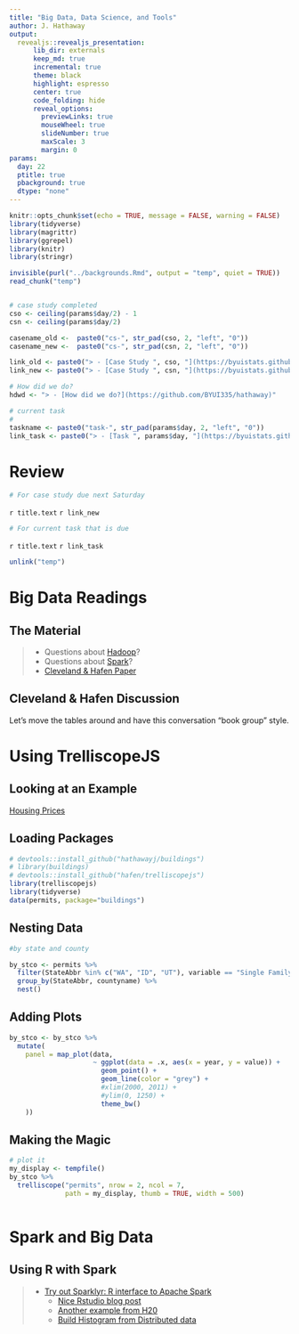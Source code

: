```yaml
---
title: "Big Data, Data Science, and Tools"
author: J. Hathaway
output: 
  revealjs::revealjs_presentation:
      lib_dir: externals
      keep_md: true
      incremental: true
      theme: black
      highlight: espresso
      center: true
      code_folding: hide
      reveal_options:
        previewLinks: true
        mouseWheel: true
        slideNumber: true
        maxScale: 3
        margin: 0
params:
  day: 22
  ptitle: true
  pbackground: true
  dtype: "none"
---
```


```r
knitr::opts_chunk$set(echo = TRUE, message = FALSE, warning = FALSE)
library(tidyverse)
library(magrittr)
library(ggrepel)
library(knitr)
library(stringr)

invisible(purl("../backgrounds.Rmd", output = "temp", quiet = TRUE))
read_chunk("temp")


# case study completed
cso <- ceiling(params$day/2) - 1
csn <- ceiling(params$day/2) 

casename_old <-  paste0("cs-", str_pad(cso, 2, "left", "0"))
casename_new <-  paste0("cs-", str_pad(csn, 2, "left", "0"))

link_old <- paste0("> - [Case Study ", cso, "](https://byuistats.github.io/M335/weekly_projects/", str_replace(casename_old,"-",""), "_details.html)")
link_new <- paste0("> - [Case Study ", csn, "](https://byuistats.github.io/M335/weekly_projects/", str_replace(casename_new,"-",""), "_details.html)")

# How did we do?
hdwd <- "> - [How did we do?](https://github.com/BYUI335/hathaway)"

# current task
# 
taskname <- paste0("task-", str_pad(params$day, 2, "left", "0"))
link_task <- paste0("> - [Task ", params$day, "](https://byuistats.github.io/M335/class_tasks/", str_replace(taskname,"-",""), "_details.html)")
```

# Review

```r
# For case study due next Saturday
```

`r title.text`
`r link_new`


```r
# For current task that is due
```

`r title.text`
`r link_task`


```r
unlink("temp")
```


# Big Data Readings

## The Material

> - Questions about [Hadoop](https://www.youtube.com/watch?v=4DgTLaFNQq0&feature=youtu.be)?
> - Questions about [Spark](https://mapr.com/blog/spark-101-what-it-what-it-does-and-why-it-matters/)?
> - [Cleveland & Hafen Paper](http://onlinelibrary.wiley.com/doi/10.1002/sam.11242/epdf)

## Cleveland & Hafen Discussion

Let's move the tables around and have this conversation "book group" style.

# Using TrelliscopeJS

## Looking at an Example

[Housing Prices](http://hafen.github.io/trelliscopejs-demo/housing/)

## Loading Packages

```r

# devtools::install_github("hathawayj/buildings")
# library(buildings)
# devtools::install_github("hafen/trelliscopejs")
library(trelliscopejs)
library(tidyverse)
data(permits, package="buildings")
```
## Nesting Data

```r

#by state and county

by_stco <- permits %>%
  filter(StateAbbr %in% c("WA", "ID", "UT"), variable == "Single Family") %>%
  group_by(StateAbbr, countyname) %>%
  nest()

```

## Adding Plots

```r
by_stco <- by_stco %>% 
  mutate(
    panel = map_plot(data,
                     ~ ggplot(data = .x, aes(x = year, y = value)) +
                       geom_point() +
                       geom_line(color = "grey") +
                       #xlim(2000, 2011) + 
                       #ylim(0, 1250) +
                       theme_bw()
    ))
```

## Making the Magic

```r

# plot it
my_display <- tempfile()
by_stco %>%
  trelliscope("permits", nrow = 2, ncol = 7, 
              path = my_display, thumb = TRUE, width = 500)



```

# Spark and Big Data

## Using R with Spark

> - [Try out Sparklyr: R interface to Apache Spark](https://spark.rstudio.com)
>    - [Nice Rstudio blog post](https://blog.rstudio.com/2016/09/27/sparklyr-r-interface-for-apache-spark/)
>    - [Another example from H20](https://github.com/trestletech/user2016-sparklyr)
>    - [Build Histogram from Distributed data](https://github.com/rstudio/sparkDemos/blob/master/prod/presentations/cloudera/sqlvis_histogram.R)


